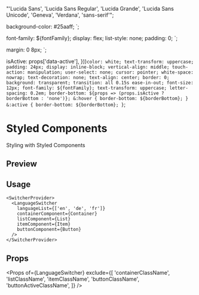 

<Meta title="Examples/styling/styled-components" />

  "'Lucida Sans', 'Lucida Sans Regular', 'Lucida Grande', 'Lucida Sans Unicode', 'Geneva', 'Verdana', 'sans-serif'";

  background-color: #25aaff;
`;

  font-family: ${fontFamily};
  display: flex;
  list-style: none;
  padding: 0;
`;

  margin: 0 8px;
`;

  isActive: props['data-active'],
}))`
  color: white;
  text-transform: uppercase;
  padding: 24px;
  display: inline-block;
  vertical-align: middle;
  touch-action: manipulation;
  user-select: none;
  cursor: pointer;
  white-space: nowrap;
  text-decoration: none;
  text-align: center;
  border: 0;
  background: transparent;
  transition: all 0.15s ease-in-out;
  font-size: 12px;
  font-family: ${fontFamily};
  text-transform: uppercase;
  letter-spacing: 0.2em;
  border-bottom: ${props => (props.isActive ? borderBottom : 'none')};
  &:hover {
    border-bottom: ${borderBottom};
  }
  &:active {
    border-bottom: ${borderBottom};
  }
`;

# Styled Components

Styling with Styled Components

## Preview

<Preview withSource="none">
  <SwitcherProvider>
    <LanguageSwitcher
      languageList={['en', 'de', 'fr']}
      containerComponent={Container}
      listComponent={List}
      itemComponent={Item}
      buttonComponent={Button}
    />
  </SwitcherProvider>
</Preview>

## Usage

```tsx
<SwitcherProvider>
  <LanguageSwitcher
    languageList={['en', 'de', 'fr']}
    containerComponent={Container}
    listComponent={List}
    itemComponent={Item}
    buttonComponent={Button}
  />
</SwitcherProvider>
```

## Props

<Props
  of={LanguageSwitcher}
  exclude={[
    'containerClassName',
    'listClassName',
    'itemClassName',
    'buttonClassName',
    'buttonActiveClassName',
  ]}
/>
